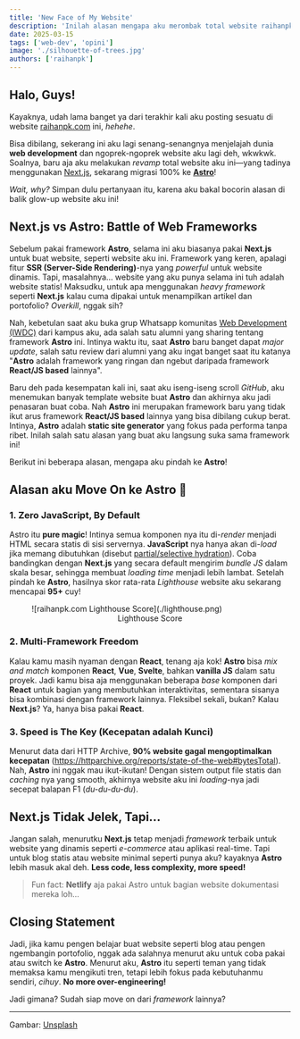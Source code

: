 ```yaml
---
title: 'New Face of My Website'
description: 'Inilah alasan mengapa aku merombak total website raihanpk.com ini!'
date: 2025-03-15
tags: ['web-dev', 'opini']
image: './silhouette-of-trees.jpg'
authors: ['raihanpk']
---
```


## Halo, Guys!

Kayaknya, udah lama banget ya dari terakhir kali aku posting sesuatu di website [raihanpk.com](https://raihanpk.com) ini, *hehehe*.

Bisa dibilang, sekerang ini aku lagi senang-senangnya menjelajah dunia **web development** dan ngoprek-ngoprek website aku lagi deh, wkwkwk. Soalnya, baru aja aku melakukan *revamp* total website aku ini—yang tadinya menggunakan [Next.js](https://nextjs.org), sekarang migrasi 100% ke [**Astro**](https://astro.build)! 

*Wait, why?* Simpan dulu pertanyaan itu, karena aku bakal bocorin alasan di balik glow-up website aku ini!


## Next.js vs Astro: Battle of Web Frameworks

Sebelum pakai framework **Astro**, selama ini aku biasanya pakai **Next.js** untuk buat website, seperti website aku ini. 
Framework yang keren, apalagi fitur **SSR (Server-Side Rendering)**-nya yang *powerful* untuk website dinamis. 
Tapi, masalahnya… website yang aku punya selama ini tuh adalah website statis! Maksudku, untuk apa menggunakan *heavy framework* seperti **Next.js** kalau cuma dipakai untuk menampilkan artikel dan portofolio? *Overkill*, nggak sih?

Nah, kebetulan saat aku buka grup Whatsapp komunitas [Web Development (IWDC)](https://instagram.com/iwdc_ipb) dari kampus aku, ada salah satu alumni yang sharing tentang framework **Astro** ini. 
Intinya waktu itu, saat **Astro** baru banget dapat *major update*, salah satu review dari alumni yang aku ingat banget saat itu katanya "**Astro** adalah framework yang ringan dan ngebut daripada framework **React/JS based** lainnya". 

Baru deh pada kesempatan kali ini, saat aku iseng-iseng scroll *GitHub*, aku menemukan banyak template website buat **Astro** dan akhirnya aku jadi penasaran buat coba. 
Nah **Astro** ini merupakan framework baru yang tidak ikut arus framework **React/JS based** lainnya yang bisa dibilang cukup berat. 
Intinya, **Astro** adalah **static site generator** yang fokus pada performa tanpa ribet. Inilah salah satu alasan yang buat aku langsung suka sama framework ini!

Berikut ini beberapa alasan, mengapa aku pindah ke **Astro**!

## Alasan aku Move On ke Astro 🚀

### 1. Zero JavaScript, By Default

Astro itu **pure magic**! Intinya semua komponen nya itu di-*render* menjadi HTML secara statis di sisi servernya. 
**JavaScript** nya hanya akan di-*load* jika memang dibutuhkan (disebut [partial/selective hydration](https://docs.astro.build/en/concepts/islands)). 
Coba bandingkan dengan **Next.js** yang secara default mengirim *bundle JS* dalam skala besar, sehingga membuat *loading time* menjadi lebih lambat. 
Setelah pindah ke **Astro**, hasilnya skor rata-rata *Lighthouse* website aku sekarang mencapai **95+** cuy!

<figure>
![raihanpk.com Lighthouse Score](./lighthouse.png)
<figcaption><center>Lighthouse Score</center></figcaption>
</figure>

### 2. Multi-Framework Freedom

Kalau kamu masih nyaman dengan **React**, tenang aja kok! **Astro** bisa *mix and match* komponen **React**, **Vue**, **Svelte**, bahkan **vanilla JS** dalam satu proyek. 
Jadi kamu bisa aja menggunakan beberapa *base* komponen dari **React** untuk bagian yang membutuhkan interaktivitas, sementara sisanya bisa kombinasi dengan framework lainnya. 
Fleksibel sekali, bukan? Kalau **Next.js**? Ya, hanya bisa pakai **React**.

### 3. Speed is The Key (Kecepatan adalah Kunci)

Menurut data dari HTTP Archive, **90% website gagal mengoptimalkan kecepatan** (https://httparchive.org/reports/state-of-the-web#bytesTotal). 
Nah, **Astro** ini nggak mau ikut-ikutan! Dengan sistem output file statis dan *caching* nya yang smooth, akhirnya website aku ini *loading*-nya jadi secepat balapan F1 (_du-du-du-du_).

## Next.js Tidak Jelek, Tapi…

Jangan salah, menurutku **Next.js** tetap menjadi *framework* terbaik untuk website yang dinamis seperti *e-commerce* atau aplikasi real-time. 
Tapi untuk blog statis atau website minimal seperti punya aku? kayaknya **Astro** lebih masuk akal deh. **Less code, less complexity, more speed!**

> Fun fact: **Netlify** aja pakai Astro untuk bagian website dokumentasi mereka loh...

## Closing Statement

Jadi, jika kamu pengen belajar buat website seperti blog atau pengen ngembangin portofolio, nggak ada salahnya menurut aku untuk coba pakai atau switch ke **Astro**. 
Menurut aku, **Astro** itu seperti teman yang tidak memaksa kamu mengikuti tren, tetapi lebih fokus pada kebutuhanmu sendiri, *cihuy*.
**No more over-engineering!** 

Jadi gimana? Sudah siap move on dari *framework* lainnya?

---

Gambar: [Unsplash](https://unsplash.com/photos/silhouette-of-trees-CqVFAFG7nFU)
